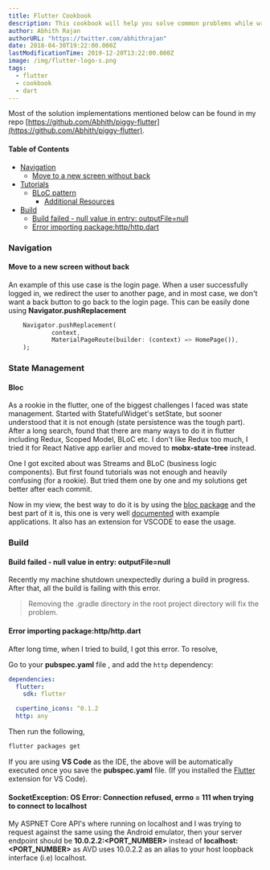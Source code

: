 ```yaml
---
title: Flutter Cookbook
description: This cookbook will help you solve common problems while writing Flutter apps.
author: Abhith Rajan
authorURL: "https://twitter.com/abhithrajan"
date: 2018-04-30T19:22:00.000Z
lastModificationTime: 2019-12-20T13:22:00.000Z
image: /img/flutter-logo-s.png
tags:
  - flutter
  - cookbook
  - dart
---
```


Most of the solution implementations mentioned below can be found in my repo [https://github.com/Abhith/piggy-flutter](https://github.com/Abhith/piggy-flutter).

#### Table of Contents <!-- omit in toc -->

- [Navigation](#navigation)
  - [Move to a new screen without back](#move-to-a-new-screen-without-back)
- [Tutorials](#tutorials)
  - [BLoC pattern](#bloc-pattern)
    - [Additional Resources](#additional-resources)
- [Build](#build)
  - [Build failed - null value in entry: outputFile=null](#build-failed---null-value-in-entry-outputfilenull)
  - [Error importing package:http/http.dart](#error-importing-packagehttphttpdart)

### Navigation

#### Move to a new screen without back

An example of this use case is the login page. When a user successfully logged in, we redirect the user to another page, and in most case, we don't want a back button to go back to the login page. This can be easily done using **Navigator.pushReplacement**

```dart
    Navigator.pushReplacement(
            context,
            MaterialPageRoute(builder: (context) => HomePage()),
    );
```

### State Management

#### Bloc

As a rookie in the flutter, one of the biggest challenges I faced was state management. Started with StatefulWidget's setState, but sooner understood that it is not enough (state persistence was the tough part). After a long search, found that there are many ways to do it in flutter including Redux, Scoped Model, BLoC etc. I don't like Redux too much, I tried it for React Native app earlier and moved to **mobx-state-tree** instead.

One I got excited about was Streams and BLoC (business logic components). But first found tutorials was not enough and heavily confusing (for a rookie). But tried them one by one and my solutions get better after each commit.

Now in my view, the best way to do it is by using the [bloc package](https://github.com/felangel/bloc/) and the best part of it is, this one is very well [documented](https://bloclibrary.dev/#/) with example applications. It also has an extension for VSCODE to ease the usage.

### Build

#### Build failed - null value in entry: outputFile=null

Recently my machine shutdown unexpectedly during a build in progress. After that, all the build is failing with this error.

> Removing the .gradle directory in the root project directory will fix the problem.

#### Error importing package:http/http.dart

After long time, when I tried to build, I got this error. To resolve,

Go to your **pubspec.yaml** file , and add the `http` dependency:

```yml
dependencies:
  flutter:
    sdk: flutter

  cupertino_icons: ^0.1.2
  http: any
```

Then run the following,

```bash
flutter packages get
```

If you are using **VS Code** as the IDE, the above will be automatically executed once you save the **pubspec.yaml** file. (If you installed the [Flutter](https://marketplace.visualstudio.com/items?itemName=Dart-Code.flutter) extension for VS Code).

#### SocketException: OS Error: Connection refused, errno = 111 when trying to connect to localhost

My ASPNET Core API's where running on localhost and I was trying to request against the same using the Android emulator, then your server endpoint should be **10.0.2.2:<PORT_NUMBER>** instead of **localhost:<PORT_NUMBER>** as AVD uses 10.0.2.2 as an alias to your host loopback interface (i.e) localhost.
